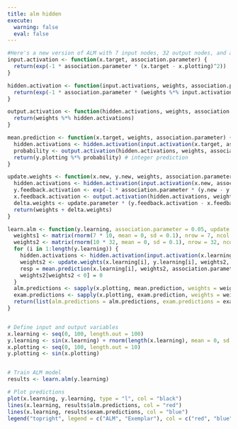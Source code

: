 ```yaml
---
title: alm hidden
execute: 
  warning: false
  eval: false
---
```






```r

#Here's a new version of ALM with 7 input nodes, 32 output nodes, and a hidden layer with 10 nodes:
input.activation <- function(x.target, association.parameter) {
  return(exp(-1 * association.parameter * (x.target - x.plotting)^2))
}

hidden.activation <- function(input.activations, weights, association.parameter) {
  return(exp(-1 * association.parameter * (weights %*% input.activations)))
}

output.activation <- function(hidden.activations, weights, association.parameter) {
  return(weights %*% hidden.activations)
}

mean.prediction <- function(x.target, weights, association.parameter) {
  hidden.activations <- hidden.activation(input.activation(x.target, association.parameter), weights, association.parameter)
  probability <- output.activation(hidden.activations, weights, association.parameter) / sum(output.activation(hidden.activations, weights, association.parameter))
  return(y.plotting %*% probability) # integer prediction
}

update.weights <- function(x.new, y.new, weights, association.parameter, update.parameter) {
  hidden.activations <- hidden.activation(input.activation(x.new, association.parameter), weights, association.parameter)
  y.feedback.activation <- exp(-1 * association.parameter * (y.new - y.plotting)^2)
  x.feedback.activation <- output.activation(hidden.activations, weights, association.parameter)
  delta.weights <- update.parameter * (y.feedback.activation - x.feedback.activation) %*% t(hidden.activations %*% input.activation(x.new, association.parameter))
  return(weights + delta.weights)
}

learn.alm <- function(y.learning, association.parameter = 0.05, update.parameter = 0.5) {
  weights1 <- matrix(rnorm(7 * 10, mean = 0, sd = 0.1), nrow = 7, ncol = 10)
  weights2 <- matrix(rnorm(10 * 32, mean = 0, sd = 0.1), nrow = 32, ncol = 10)
  for (i in 1:length(y.learning)) {
    hidden.activations <- hidden.activation(input.activation(x.learning[i], association.parameter), weights1, association.parameter)
    weights2 <- update.weights(x.learning[i], y.learning[i], weights2, association.parameter, update.parameter, hidden.activations)
    resp = mean.prediction(x.learning[i], weights2, association.parameter)
    weights2[weights2 < 0] = 0
  }
  alm.predictions <- sapply(x.plotting, mean.prediction, weights = weights2, association.parameter = association.parameter)
  exam.predictions <- sapply(x.plotting, exam.prediction, weights = weights2, association.parameter = association.parameter)
  return(list(alm.predictions = alm.predictions, exam.predictions = exam.predictions))
}



```




```r
# Define input and output variables
x.learning <- seq(0, 100, length.out = 100)
y.learning <- sin(x.learning) + rnorm(length(x.learning), mean = 0, sd = 0.1)
x.plotting <- seq(0, 100, length.out = 10)
y.plotting <- sin(x.plotting)


# Train ALM model
results <- learn.alm(y.learning)

# Plot predictions
plot(x.learning, y.learning, type = "l", col = "black")
lines(x.learning, results$alm.predictions, col = "red")
lines(x.learning, results$exam.predictions, col = "blue")
legend("topright", legend = c("ALM", "Exemplar"), col = c("red", "blue"), lty = 1)
```